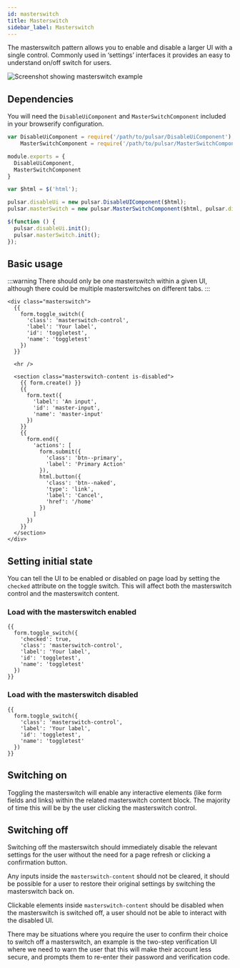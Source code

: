 ```yaml
---
id: masterswitch
title: Masterswitch
sidebar_label: Masterswitch
---
```



The masterswitch pattern allows you to enable and disable a larger UI with a single control. Commonly used in ‘settings’ interfaces it provides an easy to understand on/off switch for users.

![Screenshot showing masterswitch example](/img/masterswitch.png)


## Dependencies

You will need the `DisableUiComponent` and `MasterSwitchComponent` included in your browserify configuration.

```js title="index.js"
var DisableUiComponent = require('/path/to/pulsar/DisableUiComponent'),
    MasterSwitchComponent = require('/path/to/pulsar/MasterSwitchComponent');

module.exports = {
  DisableUiComponent,
  MasterSwitchComponent
}
```

```js title="main.js"
var $html = $('html');

pulsar.disableUi = new pulsar.DisableUIComponent($html);
pulsar.masterSwitch = new pulsar.MasterSwitchComponent($html, pulsar.disableUi);

$(function () {
  pulsar.disableUi.init();
  pulsar.masterSwitch.init();
});
```

## Basic usage

:::warning
There should only be one masterswitch within a given UI, although there could be multiple masterswitches on different tabs.
:::

```twig
<div class="masterswitch">
  {{
    form.toggle_switch({
      'class': 'masterswitch-control',
      'label': 'Your label',
      'id': 'toggletest',
      'name': 'toggletest'
    })
  }}

  <hr />

  <section class="masterswitch-content is-disabled">
    {{ form.create() }}
    {{
      form.text({
        'label': 'An input',
        'id': 'master-input',
        'name': 'master-input'
      })
    }}
    {{
      form.end({
        'actions': [
          form.submit({
            'class': 'btn--primary',
            'label': 'Primary Action'
          }),
          html.button({
            'class': 'btn--naked',
            'type': 'link',
            'label': 'Cancel',
            'href': '/home'
          })
        ]
      })
    }}
  </section>
</div>
```

## Setting initial state

You can tell the UI to be enabled or disabled on page load by setting the `checked` attribute on the toggle switch. This will affect both the masterswitch control and the masterswitch content.

### Load with the masterswitch enabled

```twig {3}
{{
  form.toggle_switch({
    'checked': true,
    'class': 'masterswitch-control',
    'label': 'Your label',
    'id': 'toggletest',
    'name': 'toggletest'
  })
}}
```

### Load with the masterswitch disabled

```twig
{{
  form.toggle_switch({
    'class': 'masterswitch-control',
    'label': 'Your label',
    'id': 'toggletest',
    'name': 'toggletest'
  })
}}
```

## Switching on

Toggling the masterswitch will enable any interactive elements (like form fields and links) within the related masterswitch content block. The majority of time this will be by the user clicking the masterswitch control.

## Switching off

Switching off the masterswitch should immediately disable the relevant settings for the user without the need for a page refresh or clicking a confirmation button.

Any inputs inside the `masterswitch-content` should not be cleared, it should be possible for a user to restore their original settings by switching the masterswitch back on.

Clickable elements inside `masterswitch-content` should be disabled when the masterswitch is switched off, a user should not be able to interact with the disabled UI.

There may be situations where you require the user to confirm their choice to switch off a masterswitch, an example is the two-step verification UI where we need to warn the user that this will make their account less secure, and prompts them to re-enter their password and verification code.